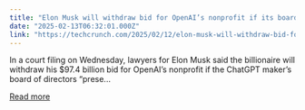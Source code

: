 ```yaml
---
title: "Elon Musk will withdraw bid for OpenAI’s nonprofit if its board agrees to terms"
date: "2025-02-13T06:32:01.000Z"
link: "https://techcrunch.com/2025/02/12/elon-musk-will-withdraw-bid-for-openais-nonprofit-if-its-board-agrees-to-terms/"
---
```


In a court filing on Wednesday, lawyers for Elon Musk said the billionaire will withdraw his $97.4 billion bid for OpenAI&#8217;s nonprofit if the ChatGPT maker&#8217;s board of directors &#8220;prese...

[Read more](https://techcrunch.com/2025/02/12/elon-musk-will-withdraw-bid-for-openais-nonprofit-if-its-board-agrees-to-terms/)

